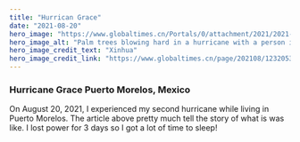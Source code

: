 ```yaml
---
title: "Hurrican Grace"
date: "2021-08-20"
hero_image: "https://www.globaltimes.cn/Portals/0/attachment/2021/2021-08-20/4fc12f05-24c5-4d65-95b7-eb3691ba55ca.jpeg"
hero_image_alt: "Palm trees blowing hard in a hurricane with a person in a blue poncho"
hero_image_credit_text: "Xinhua"
hero_image_credit_link: "https://www.globaltimes.cn/page/202108/1232053.shtml"
---
```


### Hurricane Grace Puerto Morelos, Mexico

On August 20, 2021, I experienced my second hurricane while living in Puerto Morelos. The article above pretty much tell the story of what is was like. I lost power for 3 days so I got a lot of time to sleep!
